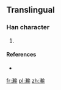 ==Translingual==

===Han character===
{{Han char|rn=85|rad=水|as=16|sn=19|four=|canj=EJJN,XEJJN}}

# {{defn|Han|sort=水16}}

====References====
* {{Han ref|kx=0660.271|hdz=31782.031|uh=702D|ud=28717}}

[[fr:瀭]]
[[pl:瀭]]
[[zh:瀭]]